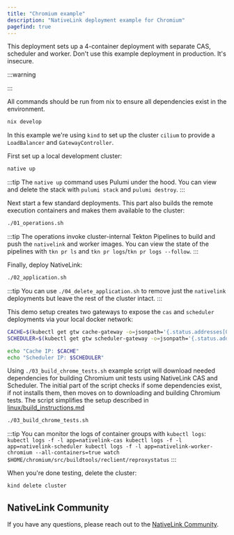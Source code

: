 ```yaml
---
title: "Chromium example"
description: "NativeLink deployment example for Chromium"
pagefind: true
---
```

This deployment sets up a 4-container deployment with separate CAS, scheduler
and worker. Don't use this example deployment in production. It's insecure.

:::warning

:::

All commands should be run from nix to ensure all dependencies exist in the environment.

```bash
nix develop
```

In this example we're using `kind` to set up the cluster `cilium` to provide a
`LoadBalancer` and `GatewayController`.

First set up a local development cluster:

```bash
native up
```

:::tip
The `native up` command uses Pulumi under the hood. You can view and delete
the stack with `pulumi stack` and `pulumi destroy`.
:::

Next start a few standard deployments. This part also builds the remote
execution containers and makes them available to the cluster:

```bash
./01_operations.sh
```

:::tip
The operations invoke cluster-internal Tekton Pipelines to build and push the
`nativelink` and worker images. You can view the state of the pipelines with
`tkn pr ls` and `tkn pr logs`/`tkn pr logs --follow`.
:::

Finally, deploy NativeLink:

```bash
./02_application.sh
```

:::tip
You can use `./04_delete_application.sh` to remove just the `nativelink`
deployments but leave the rest of the cluster intact.
:::

This demo setup creates two gateways to expose the `cas` and `scheduler`
deployments via your local docker network:

```bash
CACHE=$(kubectl get gtw cache-gateway -o=jsonpath='{.status.addresses[0].value}')
SCHEDULER=$(kubectl get gtw scheduler-gateway -o=jsonpath='{.status.addresses[0].value}')

echo "Cache IP: $CACHE"
echo "Scheduler IP: $SCHEDULER"
```

Using `./03_build_chrome_tests.sh` example script will download needed dependencies
for building Chromium unit tests using NativeLink CAS and Scheduler. The initial part
of the script checks if some dependencies exist, if not installs them, then moves on
to downloading and building Chromium tests. The script simplifies the setup described
in [linux/build\_instructions.md](https://chromium.googlesource.com/chromium/src/+/main/docs/linux/build_instructions.md)

```bash
./03_build_chrome_tests.sh
```

:::tip
You can monitor the logs of container groups with `kubectl logs`:
`kubectl logs -f -l app=nativelink-cas
kubectl logs -f -l app=nativelink-scheduler
kubectl logs -f -l app=nativelink-worker-chromium --all-containers=true
watch $HOME/chromium/src/buildtools/reclient/reproxystatus`
:::

When you're done testing, delete the cluster:

```bash
kind delete cluster
```

## NativeLink Community

If you have any questions, please reach out to the [NativeLink Community](https://join.slack.com/t/nativelink/shared_invite/zt-2i2mipfr5-lZAEeWYEy4Eru94b3IOcdg).
